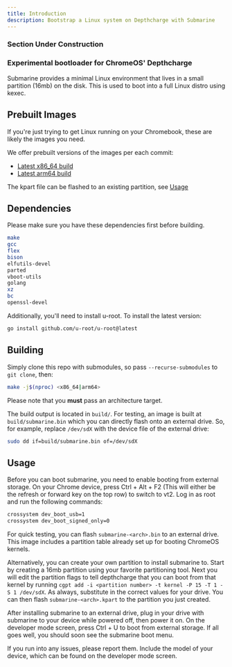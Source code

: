 ```yaml
---
title: Introduction
description: Bootstrap a Linux system on Depthcharge with Submarine
---
```


### Section Under Construction

### Experimental bootloader for ChromeOS' Depthcharge

Submarine provides a minimal Linux environment that lives in a small partition (16mb) on the disk.
This is used to boot into a full Linux distro using kexec.


## Prebuilt Images
If you're just trying to get Linux running on your Chromebook, these are likely the images you need.

We offer prebuilt versions of the images per each commit:

- [Latest x86_64 build](https://nightly.link/FyraLabs/submarine/workflows/build/main/submarine-x86_64.zip)
- [Latest arm64 build](https://nightly.link/FyraLabs/submarine/workflows/build/main/submarine-arm64.zip)

The kpart file can be flashed to an existing partition, see [Usage](submarine#usage)

## Dependencies

Please make sure you have these dependencies first before building.

```bash
make
gcc
flex
bison
elfutils-devel
parted
vboot-utils
golang
xz
bc
openssl-devel
```

Additionally, you'll need to install u-root. To install the latest version:

```bash
go install github.com/u-root/u-root@latest
```

## Building

Simply clone this repo with submodules, so pass `--recurse-submodules` to `git clone`, then:

```bash
make -j$(nproc) <x86_64|arm64>
```

Please note that you **must** pass an architecture target.

The build output is located in `build/`.
For testing, an image is built at `build/submarine.bin` which you can directly flash onto an external drive.
So, for example, replace `/dev/sdX` with the device file of the external drive:

```bash
sudo dd if=build/submarine.bin of=/dev/sdX
```

## Usage

Before you can boot submarine, you need to enable booting from external storage. On your Chrome device, press Ctrl + Alt + F2 (This will either be the refresh or forward key on the top row) to switch to vt2. Log in as root and run the following commands:

```bash
crossystem dev_boot_usb=1
crossystem dev_boot_signed_only=0
```

For quick testing, you can flash `submarine-<arch>.bin` to an external drive. This image includes a partition table already set up for booting ChromeOS kernels.

Alternatively, you can create your own partition to install submarine to. Start by creating a 16mb partition using your favorite partitioning tool. Next you will edit the partition flags to tell depthcharge that you can boot from that kernel by running `cgpt add -i <partition number> -t kernel -P 15 -T 1 -S 1 /dev/sdX`. As always, substitute in the correct values for your drive. You can then flash `submarine-<arch>.kpart` to the partition you just created.

After installing submarine to an external drive, plug in your drive with submarine to your device while powered off, then power it on. On the developer mode screen, press Ctrl + U to boot from external storage. If all goes well, you should soon see the submarine boot menu.

If you run into any issues, please report them. Include the model of your device, which can be found on the developer mode screen.
